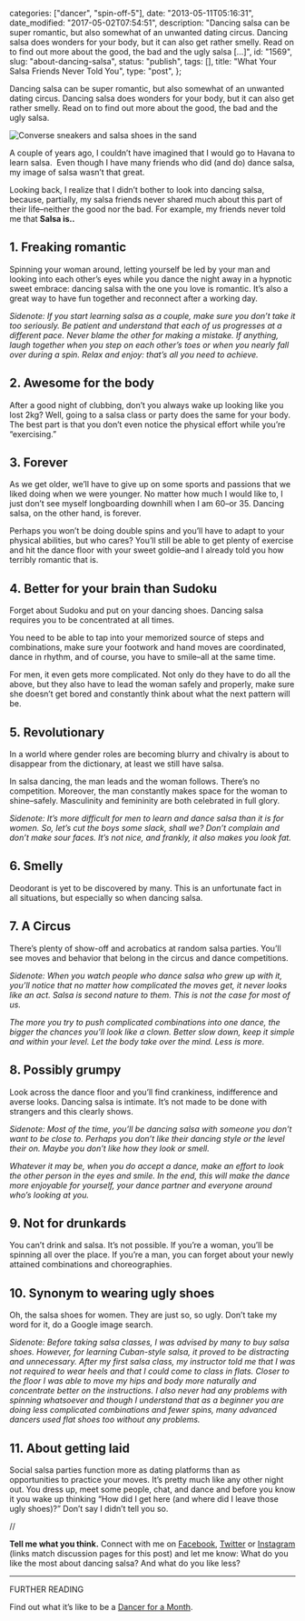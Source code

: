
  categories: ["dancer", "spin-off-5"],
  date: "2013-05-11T05:16:31",
  date_modified: "2017-05-02T07:54:51",
  description:
    "Dancing salsa can be super romantic, but also somewhat of an unwanted dating circus. Dancing salsa does wonders for your body, but it can also get rather smelly. Read on to find out more about the good, the bad and the ugly salsa […]",
  id: "1569",
  slug: "about-dancing-salsa",
  status: "publish",
  tags: [],
  title: "What Your Salsa Friends Never Told You",
  type: "post",
};


Dancing salsa can be super romantic, but also somewhat of an unwanted dating circus. Dancing salsa does wonders for your body, but it can also get rather smelly. Read on to find out more about the good, the bad and the ugly salsa.

![Converse sneakers and salsa shoes in the sand](/pages/tsop/posts/about-dancing-salsa/shoes-salsa_1.jpg)

A couple of years ago, I couldn’t have imagined that I would go to Havana to learn salsa.  Even though I have many friends who did (and do) dance salsa, my image of salsa wasn’t that great.

Looking back, I realize that I didn’t bother to look into dancing salsa, because, partially, my salsa friends never shared much about this part of their life–neither the good nor the bad. For example, my friends never told me that **Salsa is..**

## 1. Freaking romantic

Spinning your woman around, letting yourself be led by your man and looking into each other’s eyes while you dance the night away in a hypnotic sweet embrace: dancing salsa with the one you love is romantic. It’s also a great way to have fun together and reconnect after a working day.

_Sidenote: If you start learning salsa as a couple, make sure you don’t take it too seriously. Be patient and understand that each of us progresses at a different pace. Never blame the other for making a mistake. If anything, laugh together when you step on each other’s toes or when you nearly fall over during a spin. Relax and enjoy: that’s all you need to achieve._

## 2. Awesome for the body

After a good night of clubbing, don’t you always wake up looking like you lost 2kg? Well, going to a salsa class or party does the same for your body. The best part is that you don’t even notice the physical effort while you’re “exercising.”

## 3. Forever

As we get older, we’ll have to give up on some sports and passions that we liked doing when we were younger. No matter how much I would like to, I just don’t see myself longboarding downhill when I am 60–or 35. Dancing salsa, on the other hand, is forever.

Perhaps you won’t be doing double spins and you’ll have to adapt to your physical abilities, but who cares? You’ll still be able to get plenty of exercise and hit the dance floor with your sweet goldie–and I already told you how terribly romantic that is.

## 4. Better for your brain than Sudoku

Forget about Sudoku and put on your dancing shoes. Dancing salsa requires you to be concentrated at all times.

You need to be able to tap into your memorized source of steps and combinations, make sure your footwork and hand moves are coordinated, dance in rhythm, and of course, you have to smile–all at the same time.

For men, it even gets more complicated. Not only do they have to do all the above, but they also have to lead the woman safely and properly, make sure she doesn’t get bored and constantly think about what the next pattern will be.

## 5. Revolutionary

In a world where gender roles are becoming blurry and chivalry is about to disappear from the dictionary, at least we still have salsa.

In salsa dancing, the man leads and the woman follows. There’s no competition. Moreover, the man constantly makes space for the woman to shine–safely. Masculinity and femininity are both celebrated in full glory.

_Sidenote: It’s more difficult for men to learn and dance salsa than it is for women. So, let’s cut the boys some slack, shall we? Don’t complain and don’t make sour faces. It’s not nice, and frankly, it also makes you look fat._

## 6. Smelly

Deodorant is yet to be discovered by many. This is an unfortunate fact in all situations, but especially so when dancing salsa.

## 7. A Circus

There’s plenty of show-off and acrobatics at random salsa parties. You’ll see moves and behavior that belong in the circus and dance competitions.

_Sidenote: When you watch people who dance salsa who grew up with it, you’ll notice that no matter how complicated the moves get, it never looks like an act. Salsa is second nature to them. This is not the case for most of us._

_The more you try to push complicated combinations into one dance, the bigger the chances you’ll look like a clown. Better slow down, keep it simple and within your level. Let the body take over the mind. Less is more._

## 8. Possibly grumpy

Look across the dance floor and you’ll find crankiness, indifference and averse looks. Dancing salsa is intimate. It’s not made to be done with strangers and this clearly shows.

_Sidenote: Most of the time, you’ll be dancing salsa with someone you don’t want to be close to. Perhaps you don’t like their dancing style or the level their on. Maybe you don’t like how they look or smell._

_Whatever it may be, when you do accept a dance, make an effort to look the other person in the eyes and smile. In the end, this will make the dance more enjoyable for yourself, your dance partner and everyone around who’s looking at you._

## 9. Not for drunkards

You can’t drink and salsa. It’s not possible. If you’re a woman, you’ll be spinning all over the place. If you’re a man, you can forget about your newly attained combinations and choreographies.

## 10. Synonym to wearing ugly shoes

Oh, the salsa shoes for women. They are just so, so ugly. Don’t take my word for it, do a Google image search.

_Sidenote: Before taking salsa classes, I was advised by many to buy salsa shoes. However, for learning Cuban-style salsa, it proved to be distracting and unnecessary. After my first salsa class, my instructor told me that I was not required to wear heels and that I could come to class in flats. Closer to the floor I was able to move my hips and body more naturally and concentrate better on the instructions. I also never had any problems with spinning whatsoever and though I understand that as a beginner you are doing less complicated combinations and fewer spins, many advanced dancers used flat shoes too without any problems._

## 11. About getting laid

Social salsa parties function more as dating platforms than as opportunities to practice your moves. It’s pretty much like any other night out. You dress up, meet some people, chat, and dance and before you know it you wake up thinking “How did I get here (and where did I leave those ugly shoes)?” Don’t say I didn’t tell you so.

//

**Tell me what you think.** Connect with me on [Facebook](https://www.facebook.com/thespinoffproject/photos/a.848930185138868.1073741832.443190319046192/848930258472194/), [Twitter](https://twitter.com/mirhamasala/status/535828449261150208) or [Instagram](http://instagram.com/p/wLukNYEyGY/) (links match discussion pages for this post) and let me know: What do you like the most about dancing salsa? And what do you like less?

---

FURTHER READING

Find out what it’s like to be a [Dancer for a Month](/tsop/posts/dancer-month/).
